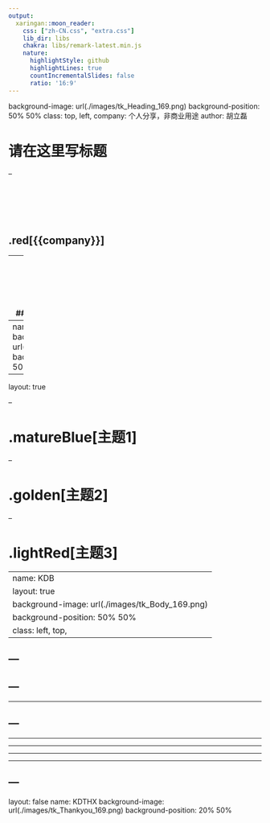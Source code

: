 ```yaml
---
output:
  xaringan::moon_reader:
    css: ["zh-CN.css", "extra.css"]
    lib_dir: libs
    chakra: libs/remark-latest.min.js
    nature:
      highlightStyle: github
      highlightLines: true
      countIncrementalSlides: false
      ratio: '16:9'
---
```

background-image: url(./images/tk_Heading_169.png)
background-position: 50% 50%
class: top, left,
company: 个人分享，非商业用途
author: 胡立磊

# 请在这里写标题

--

<br/>
<br/>
<br/>
<br/>

## .red[{{company}}]


--
<br/>
<br/>
<br/>
<br/>
<br/>
### {{author}}       `r Sys.Date()`
---
name: KDW
layout: false
background-image: url(./images/tk_Title_169.png)
background-position: 50% 50%
class: left, top, 



---
layout: true


--

# .matureBlue[主题1]

--

# .golden[主题2]

--

# .lightRed[主题3]

---
name: KDB
layout: true
background-image: url(./images/tk_Body_169.png)
background-position: 50% 50%
class: left, top,
---

---
---
---
---
---

---
---
---

---

---

---

---
---
layout: false
name: KDTHX
background-image: url(./images/tk_Thankyou_169.png)
background-position: 20% 50%



